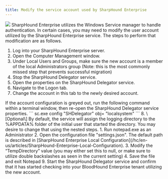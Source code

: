 ```yaml
---
title: Modify the service account used by SharpHound Enterprise
---
```


<Frame>
  <img src="/assets/18246479746331.png"/>
</Frame>
SharpHound Enterprise utilizes the Windows Service manager to handle authentication. In certain cases, you may need to modify the user account utilized by the SharpHound Enterprise service. The steps to perform that modification are as follows.

1.  Log into your SharpHound Enterprise server.
2.  Open the Computer Management window.
3.  Under Local Users and Groups, make sure the new account is a member of the local Administrators group (Note: this is the most commonly missed step that prevents successful migration)
4.  Stop the SharpHound Delegator service.
5.  Open the properties on the SharpHound Delegator service.
6.  Navigate to the Logon tab.
7.  Change the account in this tab to the newly desired account.
<Note>
    If the account configuration is greyed out, run the following command within a terminal window, then re-open the SharpHound Delegator service properties.
</Note>
```
        sc.exe config "SHDelegator" obj= "localsystem"
```
8.  \[Optional\] By default, the service will assign the logging directory to the %APPDATA% folder of the initial user that started the directory. You may desire to change that using the nested steps.
    1.  Run notepad.exe as an Administrator
    2.  Open the configuration file "settings.json". The default path is described in [SharpHound Enterprise Local Configuration](/hc/en-us/articles/SharpHound-Enterprise-Local-Configuration).
    3.  Modify the “TempDirectory” value (you may either set this to null, or make sure to utilize double backslashes as seen in the current setting)
    4.  Save the file and exit Notepad
9.  Start the SharpHound Delegator service and confirm that it has started checking into your BloodHound Enterprise tenant utilizing the new account.

